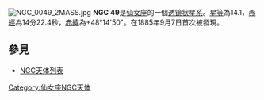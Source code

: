 [[File:NGC_0049_2MASS.jpg|thumb]]
'''NGC 49'''是[[仙女座|仙女座]]的一個[[透镜状星系|透镜状星系]]。[[星等|星等]]為14.1，[[赤經|赤經]]為14分22.4秒，[[赤緯|赤緯]]為+48°14'50"。在1885年9月7日首次被發現。

== 參見 ==
*[[NGC天体列表|NGC天体列表]]
{{Galaxy-stub}}

{{Catalogs|NGC=49}}

[[Category:仙女座NGC天体|Category:仙女座NGC天体]]